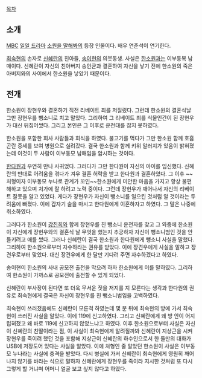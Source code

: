 [[목차]]
== 소개 ==
[[문화방송|MBC]] [[일일 드라마]] [[소원을 말해봐(드라마)|소원을 말해봐]]의 등장 인물이다. 배우 연준석이 연기한다.

[[최숙현]]의 손자로 [[신혜란]]의 친아들, [[송이현]]의 의붓동생. 사실은 [[한소원]]과는 이부동복 남매이다. 신혜란이 자신의 친아버지 송인균과 결혼하여 자신을 낳기 전에 한소원의 죽은 아버지와의 사이에서 한소원을 낳았기 때문이다.

== 전개 ==
한소원이 장현우와 결혼하기 직전 리베이트 죄를 저질렀다. 그런데 한소원의 결혼식날 그만 장현우를 뺑소니로 치고 말았다. 그리하여 그 리베이트 죄를 식물인간이 된 장현우가 대신 뒤집어썼다. 그리고 본인은 그 이후로 운전대를 잡지 못하였다.

한소원을 포함한 회사 사람들과 회식을 하였다. 불고기를 먹다가 그만 한소원 함께 호흡곤란 증세를 보여 병원으로 실려갔다. 결국 한소원과 함께 키위 알러지가 있음이 밝혀졌는데 이것이 두 사람이 이부동모 남매임을 암시하는 것이다.

[[한다원]]과 우연히 만나 사귀었다. 그러다가 그만 한다원이 자신의 아이를 임신했다. 신혜란의 반대로 어려움을 겪다가 겨우 결혼 허락을 받고 한다원과 결혼하였다. 그 이후 ~~처형이자 이부동모 누나로 관계가 꼬인~~한소원에게 미안한 마음을 가지고 항상 불편해하고 있으며 처가에 잘 하려고 노력 중이다. 그런데 장현우가 깨어나서 자신의 리베이트 잘못을 알고 있었다. 게다가 장현우가 자신이 뺑소니를 일으킨 것처럼 알 것이라는 두려움에 빠졌다. 이에 갑자기 술을 마시고 한다원에게 이혼하자고 하였다. 그 말은 나중에 취소하였다.

그러다가 한소원이 [[강진희]]와 함께 장현우를 친 뺑소니 운전자를 찾고 그 와중에 한소원이 자신에게 장현우와의 결혼식 날 무엇을 했는지 추궁하자 자신이 뺑소니범인 것을 안 들키려고 애를 썼다. 그러나 신혜란이 결국 한소원과 한다원에게 뺑소니 사실을 말했다. 그리하여 한소원으로부터 자수하라는 권유를 받았다. 이에 장견우에게 사실을 말하고 장견우로부터 맞았다. 대신 장견우에게 한 달만 기다려 주면 자수하겠다고 하였다.

송이현이 한소원의 사내 공모전 출전을 막으려 하자 한소원에게 이를 말하였다. 그리하여 한소원이 가까스로 공모전에 출전할 수 있게 되었다.

신혜란이 부사장이 된다면 또 더욱 무서운 짓을 저지를 지 모른다는 생각과 한다원의 권유로 최숙현에게 결국은 자신이 장현우를 친 뺑소니범임을 고백하였다.

최숙현이 쓰러졌음에도 신혜란이 모른척 하였는데 몇 분 뒤에 최숙현의 방에 가서 최숙현이 쓰러진 사실을 알았다. 이에 119에 신고하였다. 그리고 신혜란에게 왜 방 안이 어지럽혀졌고 왜 바로 119에 신고하지 않았느냐고 하였다. 이후 한소원으로부터 사실은 자신이 신혜란의 친딸이라는 점, 이 사실이 최숙현에게 알려질까봐 신혜란이 지상근을 시켜 장현우를 죽이려 했던 것을 포함해 지상근이 신혜란의 하수인으로서 한 둘만의 대화가 USB에 저장도어 있다는 사실을 알았다. 이에 처형인 줄 알았던 한소원이 사실은 이부동모 누나라는 사실에 충격을 받았다. 다시 병실에 가서 신혜란이 최숙현에게 영원히 깨어나지 않기를 바라는 식으로 말하자 신혜란에게 장현우를 죽이라 지시한 것처럼 또 다시 그렇게 할 거냐며 어머니 얼굴 보고 싶지 않다고 하였다.
